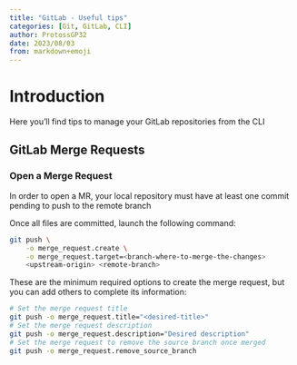```yaml
---
title: "GitLab - Useful tips"
categories: [Git, GitLab, CLI]
author: ProtossGP32
date: 2023/08/03
from: markdown+emoji
---
```

# Introduction
Here you'll find tips to manage your GitLab repositories from the CLI

## GitLab Merge Requests
### Open a Merge Request
:::{.callout-important}
In order to open a MR, your local repository must have at least one commit pending to push to the remote branch
:::

Once all files are committed, launch the following command:

```.bash
git push \
    -o merge_request.create \
    -o merge_request.target=<branch-where-to-merge-the-changes>
    <upstream-origin> <remote-branch>
```

These are the minimum required options to create the merge request, but you can add others to complete its information:

```.bash
# Set the merge request title
git push -o merge_request.title="<desired-title>"
# Set the merge request description
git push -o merge_request.description="Desired description"
# Set the merge request to remove the source branch once merged
git push -o merge_request.remove_source_branch
``` 
